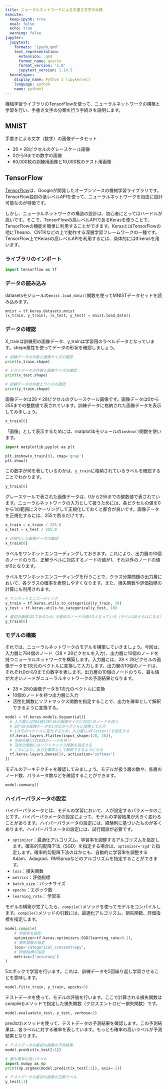 ```yaml
---
title: ニューラルネットワークによる手書き文字の分類
execute:
  keep-ipynb: true
  eval: false
  echo: true
  warning: false
jupyter:
  jupytext:
    formats: 'ipynb,qmd'
    text_representation:
      extension: .qmd
      format_name: quarto
      format_version: '1.0'
      jupytext_version: 1.14.5
  kernelspec:
    display_name: Python 3 (ipykernel)
    language: python
    name: python3
---
```


機械学習ライブラリのTensorFlowを使って、ニューラルネットワークの構築と学習を行い、手書き文字の分類を行う手続きを説明します。

## MNIST

手書きによる文字（数字）の画像データセット

- 28 $\times$ 28ピクセルのグレースケール画像
- 0から9までの数字の画像
- 60,000枚の訓練用画像と10,000枚のテスト用画像

## TensorFlow

[TensorFlow](https://www.tensorflow.org/?hl=ja)は、Googleが開発したオープンソースの機械学習ライブラリです。TensorFlow独自の低レベルAPIを使って、ニューラルネットワークを自由に設計可能なのが特徴です。

しかし、ニューラルネットワークの構造の設計は、初心者にとってはハードルが高いです。そこで、TensorFlowの高レベルAPIであるKerasを使うことで、TensorFlowの機能を簡単に利用することができます。KerasとはTensorFlowの他にTheano、CNTKなどの上で動作する深層学習フレームワークの一種です。TensorFlow上でKerasの高レベルAPIを利用するには、具体的にはtf.kerasを用います。

### ライブラリのインポート

```python
import tensorflow as tf
```

### データの読み込み

datasetsモジュールの`mnist.load_data()`関数を使ってMNISTデータセットを読み込みます。

```python
mnist = tf.keras.datasets.mnist
(x_train, y_train), (x_test, y_test) = mnist.load_data()
```

### データの確認

X_trainは訓練用の画像データ、y_trainは学習用のラベルデータとなっています。shepe属性を使ってデータの形状を確認しましょう。

```python
# 訓練データの件数と画像サイズの確認
print(x_train.shape)

# テストデータの件数と画像サイズの確認
print(x_test.shape)
```

```python
# 訓練データの件数とラベルの確認
print(y_train.shape)
```

画像データは28 $\times$ 28ピクセルのグレースケール画像です。画像データは0から255までの整数値で表されています。訓練データに格納された画像データを表示してみましょう。

```python
x_train[0]
```

「画像」として表示するためには、matplotlibモジュールの`imshow()`関数を使います。

```python
import matplotlib.pyplot as plt

plt.imshow(x_train[0], cmap='gray')
plt.show()
```

この数字が何を表しているのかは、`y_train`に格納されているラベルを確認することでわかります。

```python
y_train[0]
```

グレースケールで表された画像データは、0から255までの整数値で表されています。ニューラルネットワークの入力として扱うためには、各ピクセルの値を0から1の範囲にスケーリングして正規化しておくと都合が良いです。画像データを正規化するには、255で割るだけです。

```python
x_train = x_train / 255.0
x_test = x_test / 255.0
```

```python
# 正規化した画像データの確認
x_train[0]
```

ラベルをワンホットエンコーディングしておきます。これにより、出力層の10個のノードのうち、正解ラベルに対応するノードの値が1、それ以外のノードの値が0となります。

ラベルをワンホットエンコーディングを行うことで、クラス分類問題の出力層において、各クラスの確率を表現しやすくなります。また、損失関数や評価指標の計算にも利用されます。

```python
# ワンホットエンコーディング
y_train = tf.keras.utils.to_categorical(y_train, 10)
y_test = tf.keras.utils.to_categorical(y_test, 10)
```

```python
# 最初の画像は5であるため、6番目のノードの値が1となっている（ラベルは0からはじまる）
y_train[0]
```

### モデルの構築

それでは、ニューラルネットワークのモデルを構築していきましょう。今回は、入力層に784個のノード（28 $\times$ 28ピクセルを入力）、出力層に10個のノードを持つニューラルネットワークを構築します。入力層には、28 $\times$ 28ピクセルの画像データを1次元のベクトルに変換して入力します。出力層の10個のノードは、それぞれ0から9までの数字を表します。出力層の10個のノードのうち、最も値が大きいノードがニューラルネットワークの予測結果となります。

- 28 $\times$ 28の画像データを1次元のベクトルに変換
- 10個のノードを持つ出力層に入力
- 活性化関数にソフトマックス関数を指定することで、出力を確率として解釈できるように変換する。

```python
model = tf.keras.models.Sequential([
  # 入力層には784個(28*28の画像サイズに対応)のノードを持つ
  # 28*28の画像データを1次元のベクトルに変換して入力
  # 1次元のベクトルに変化するため、入力層にはFlatten()を指定する
  tf.keras.layers.Flatten(input_shape=(28, 28)),
  # 全結合層には10個のノードを持つ
  # 活性化関数にはソフトマックス関数を指定する
  # これにより、出力を確率として解釈できるようになる
  tf.keras.layers.Dense(10, activation='softmax')
])
```

モデルのアーキテクチャを確認してみましょう。モデルが扱う層の数や、各層のノード数、パラメータ数などを確認することができます。

```python
model.summary()
```

### ハイパーパラメータの設定

ハイパーパラメータとは、モデルの学習において、人が設定するパラメータのことです。ハイパーパラメータの設定によって、モデルの学習結果が大きく変わることがあります。ハイパーパラメータの設定には、経験則に基づいたものが多くあります。ハイパーパラメータの設定には、試行錯誤が必要です。

- `optimizer`：最適化アルゴリズム。学習率を調整するアルゴリズムを指定します。確率的勾配降下法（SGD）を指定する場合は、`optimizer='sgd'`と指定します。確率的勾配降下法のほかにも、自動的に学習率を調整するAdam、Adagrad、RMSpropなどのアルゴリズムを指定することができます。
- `loss`：損失関数
- `metrics`：評価指標
- `batch_size`：バッチサイズ
- `epochs`：エポック数
- `learning_rate`： 学習率

モデルの構築が完了したら、`compile()`メソッドを使ってモデルをコンパイルします。`compile()`メソッドの引数には、最適化アルゴリズム、損失関数、評価指標を指定します。

```python
model.compile(
    # 学習率を指定
    optimizer=tf.keras.optimizers.SGD(learning_rate=0.1),
    # 損失関数の指定
    loss='categorical_crossentropy',
    # 評価指標の指定
    metrics=['accuracy']
)
```

5エポックで学習を行います。これは、訓練データを5回繰り返し学習させることを意味します。

```python
model.fit(x_train, y_train, epochs=5)
```

テストデータを使って、モデルの評価を行います。ここで計算される損失関数はcomplie()メソッドで指定した損失関数（クロスエントロピー損失関数）です。

```python
model.evaluate(x_test, y_test, verbose=2)
```

predict()メソッドを使って、テストデータの予測結果を確認します。この予測結果は、各ラベルに対する確率を表しています。もっとも確率の高いラベルが予測結果となります。

```python
# テストデータの最初の画像の予測結果
model.predict(x_test[:1])

# 最も確率の高いラベル
import numpy as np
print(np.argmax(model.predict(x_test[:1]), axis=-1))
```

```python
# テストデータの最初の画像の正解ラベル
y_test[:1]
```
